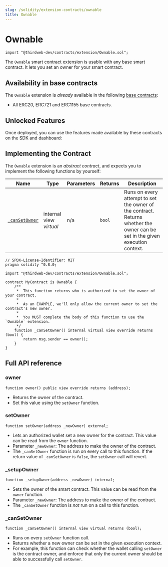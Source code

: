 ```yaml
---
slug: /solidity/extension-contracts/ownable
title: Ownable
---
```



# Ownable

```solidity
import "@thirdweb-dev/contracts/extension/Ownable.sol";
```

The `Ownable` smart contract extension is usable with any base smart contract. It lets you set an owner for your smart contract.

<ViewContractCodeButton
  link="https://github.com/thirdweb-dev/contracts/blob/main/contracts/extension/Ownable.sol"
  name="Ownable"
/>

## Availability in base contracts

The `Ownable` extension is _already_ available in the following [base contracts](/solidity/base-contracts):

- All ERC20, ERC721 and ERC1155 base contracts.

## Unlocked Features

Once deployed, you can use the features made available by these contracts on the SDK and dashboard:

<div className="row" style={{ marginBottom: 24, flexWrap: "wrap" }}>
  <div className="col col--12" style={{ padding: 8 }}>
    <QuickstartCard
      name="Contract Owner"
      link="/sdk/advanced-features/contract-settings#contract-owner"
      image="/assets/icons/general.png"
    />
  </div>
</div>

## Implementing the Contract

The `Ownable` extension is an _abstract contract_, and expects you to implement the following functions by yourself:

| Name                                                                 | Type                    | Parameters | Returns | Description                                                                                                                  |
| -------------------------------------------------------------------- | ----------------------- | ---------- | ------- | ---------------------------------------------------------------------------------------------------------------------------- |
| [`_canSetOwner`](/solidity/extension-contracts/ownable#_cansetowner) | internal view _virtual_ | n/a        | `bool`  | Runs on every attempt to set the owner of the contract. Returns whether the owner can be set in the given execution context. |

```solidity
// SPDX-License-Identifier: MIT
pragma solidity ^0.8.0;

import "@thirdweb-dev/contracts/extension/Ownable.sol";

contract MyContract is Ownable {
    /**
     *  This function returns who is authorized to set the owner of your contract.
     *
     *  As an EXAMPLE, we'll only allow the current owner to set the contract's new owner.
     *
     *  You MUST complete the body of this function to use the `Ownable` extension.
     */
    function _canSetOwner() internal virtual view override returns (bool) {
        return msg.sender == owner();
    }
}
```

## Full API reference

### owner

```solidity
function owner() public view override returns (address);
```

- Returns the owner of the contract.
- Set this value using the `setOwner` function.

### setOwner

```solidity
function setOwner(address _newOwner) external;
```

- Lets an authorized wallet set a new owner for the contract. This value can be read from the `owner` function.
- Parameter `_newOwner`: The address to make the owner of the contract.
- The `_canSetOwner` function is run on every call to this function. If the return value of `_canSetOwner` is `false`, the `setOwner` call will revert.

### \_setupOwner

```solidity
function _setupOwner(address _newOwner) internal;
```

- Sets the owner of the smart contract. This value can be read from the `owner` function.
- Parameter `_newOwner`: The address to make the owner of the contract.
- The `_canSetOwner` function is _not_ run on a call to this function.

### \_canSetOwner

```solidity
function _canSetOwner() internal view virtual returns (bool);
```

- Runs on every `setOwner` function call.
- Returns whether a new owner can be set in the given execution context.
- For example, this function can check whether the wallet calling `setOwner` is the contract owner, and enforce that only the current owner should be able to successfully call `setOwner`.

